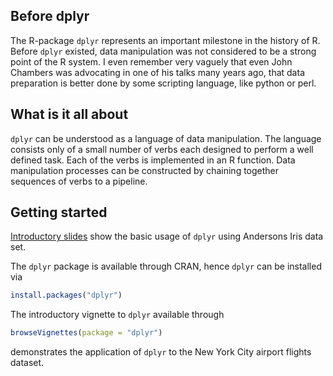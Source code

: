 ## Before dplyr
The R-package `dplyr` represents an important milestone in the history of R. Before `dplyr` existed, data manipulation was not considered to be a strong point of the R system. I even remember very vaguely that even John Chambers was advocating in one of his talks many years ago, that data preparation is better done by some scripting language, like python or perl.

## What is it all about
`dplyr` can be understood as a language of data manipulation. The language consists only of a small number of verbs each designed to perform a well defined task. Each of the verbs is implemented in an R function. Data manipulation processes can be constructed by chaining together sequences of verbs to a pipeline.

## Getting started
[Introductory slides](http://charlotte-ngs.github.io/dplyrIntro) show the basic usage of `dplyr` using Andersons Iris data set.

The `dplyr` package is available through CRAN, hence `dplyr` can be installed via
```r
install.packages("dplyr")
```

The introductory vignette to `dplyr` available through

```r
browseVignettes(package = "dplyr")
```

demonstrates the application of `dplyr` to the New York City airport flights dataset.

